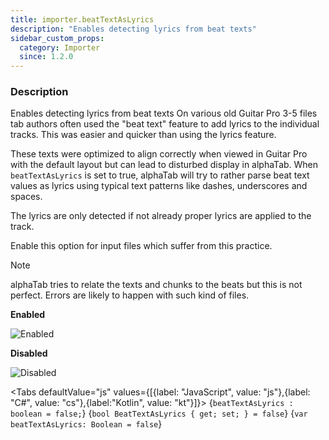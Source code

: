 ```yaml
---
title: importer.beatTextAsLyrics
description: "Enables detecting lyrics from beat texts"
sidebar_custom_props:
  category: Importer
  since: 1.2.0
---
```




<SettingsHeader />

### Description
Enables detecting lyrics from beat texts On various old Guitar Pro 3-5 files tab authors often used the "beat text" feature to add lyrics to the individual tracks.
This was easier and quicker than using the lyrics feature.

These texts were optimized to align correctly when viewed in Guitar Pro with the default layout but can lead to
disturbed display in alphaTab. When `beatTextAsLyrics` is set to true, alphaTab will try to rather parse beat text
values as lyrics using typical text patterns like dashes, underscores and spaces.

The lyrics are only detected if not already proper lyrics are applied to the track.

Enable this option for input files which suffer from this practice.

> [!NOTE]
> alphaTab tries to relate the texts and chunks to the beats but this is not perfect.
> Errors are likely to happen with such kind of files.

**Enabled**

![Enabled](/img/reference/property/beattextaslyrics-enabled.png)

**Disabled**

![Disabled](/img/reference/property/beattextaslyrics-disabled.png)

<Tabs defaultValue="js" values={[{label: "JavaScript", value: "js"},{label: "C#", value: "cs"},{label:"Kotlin", value: "kt"}]}>
<TabItem value="js">
<CodeBlock language="ts">{`beatTextAsLyrics : boolean = false;`}</CodeBlock>
</TabItem>
<TabItem value="cs">
<CodeBlock language="csharp">{`bool BeatTextAsLyrics { get; set; } = false`}</CodeBlock>
</TabItem>
<TabItem value="kt">
<CodeBlock language="kotlin">{`var beatTextAsLyrics: Boolean = false`}</CodeBlock>
</TabItem>
</Tabs>

